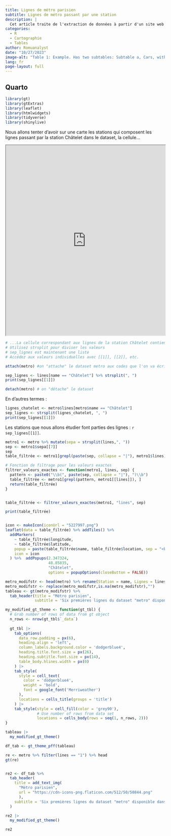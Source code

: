 ```yaml
---
title: Lignes de métro parisien
subtitle: Lignes de métro passant par une station
description: |
  Cet article traite de l'extraction de données à partir d'un site web afin de constituer une base de données exploitable. Vous trouverez des informations sur certaines parties du code dans le cours [**les boucles dans R**](/ia2.qmd).
categories:
  - R
  - Cartographie
  - Tables
author: Romuanalyst
date: "10/27/2023"
image-alt: "Table 1: Example. Has two subtables: Subtable a, Cars, with columns for speed and dist; and subtable b, Pressure, with columns for temperature and pressure."
lang: fr
page-layout: full
---
```


## Quarto


```r
library(gt)
library(gtExtras)
library(leaflet)
library(htmlwidgets)
library(tidyverse)
library(shinylive)
```



Nous allons tenter d'avoir sur une carte les stations qui composent les lignes passant par la station Châtelet
dans le dataset, la cellule...


<iframe src="https://rshiny-971.shinyapps.io/carte_metro/" width="100%" height="600px"></iframe>





```r
# ...La cellule correspondant aux lignes de la station Châtelet contient des valeurs séparées par des virgules
# Utilisez strsplit pour diviser les valeurs
# sep_lignes est maintenant une liste
# Accédez aux valeurs individuelles avec [[1]], [[2]], etc.

```


```r
attach(metro) #on "attache" le dataset metro aux codes que l'on va écrire. le dataset sera gardé en "mémoire"

sep_lignes <- lines[name == "Châtelet"] %>% strsplit(", ")
print(sep_lignes[[1]])

detach(metro) # on "détache" le dataset
```

En d'autres termes :
```r
lignes_chatelet <- metro$lines[metro$name == "Châtelet"]
sep_lignes <- strsplit(lignes_chatelet, ", ")
print(sep_lignes[[1]])
```

Les stations que nous allons étudier font parties des lignes : `r sep_lignes[[1]]`.

```r
metro1 <- metro %>% mutate(sepa = strsplit(lines,", "))
sep <- metro1$sepa[[7]]
sep
table_filtrée <- metro1[grepl(paste(sep, collapse = "|"), metro1$lines), ]

```


```r

# Fonction de filtrage pour les valeurs exactes
filtrer_valeurs_exactes <- function(metro1, lines, sep) {
  pattern <- paste0("\\b(", paste(sep, collapse = "|"), ")\\b")
  table_filtrée <- metro1[grepl(pattern, metro1[[lines]]), ]
  return(table_filtrée)
}


table_filtrée <- filtrer_valeurs_exactes(metro1, "lines", sep)

print(table_filtrée)


icon <- makeIcon(iconUrl = "5227997.png")
leaflet(data = table_filtrée) %>% addTiles() %>%
  addMarkers(
    ~ table_filtrée$longitude,
    ~ table_filtrée$latitude,
    popup = paste(table_filtrée$name, table_filtrée$location, sep = "<br>"),
    icon = icon
  ) %>%  addPopups(2.347324,
                   48.85835,
                   "Châtelet",
                   options = popupOptions(closeButton = FALSE))

```



```r
metro_modifstr <- head(metro) %>% rename(Station = name, Lignes = lines, Lieux = caption, connect_autre = connect_other, Nombre_de_passagers = passengers, localisation = location)
metro_modifstr <- replace(metro_modifstr,is.na(metro_modifstr),"")
tableau <- gt(metro_modifstr) %>%
  tab_header(title = "Métro parisien",
             subtitle = 'Six premières lignes du dataset "metro" disponible dans le package {gt}')

my_modified_gt_theme <- function(gt_tbl) {
  # Grab number of rows of data from gt object
  n_rows <- nrow(gt_tbl$`_data`)
  
  gt_tbl |>
    tab_options(
      data_row.padding = px(6),
      heading.align = 'left',
      column_labels.background.color = 'dodgerblue4',
      heading.title.font.size = px(26),
      heading.subtitle.font.size = px(14),
      table_body.hlines.width = px(0)
    ) |>
    tab_style(
      style = cell_text(
        color = 'dodgerblue4',
        weight = 'bold',
        font = google_font('Merriweather')
      ),
      locations = cells_title(groups = 'title')
    ) |>
    tab_style(style = cell_fill(color = 'grey90'),
              # Use number of rows from data set
              locations = cells_body(rows = seq(1, n_rows, 2)))
}

tableau |>
  my_modified_gt_theme()

df_tab <- gt_theme_pff(tableau)

re <- metro %>% filter(lines == "1") %>% head
gt(re)


re2 <- df_tab %>% 
  tab_header(
    title = add_text_img(
      "Métro parisien",
      url = "https://cdn-icons-png.flaticon.com/512/50/50844.png"
      ),
    subtitle = 'Six premières lignes du dataset "metro" disponible dans le package {gt}'
  )

re2 |> 
  my_modified_gt_theme()

re2
```

